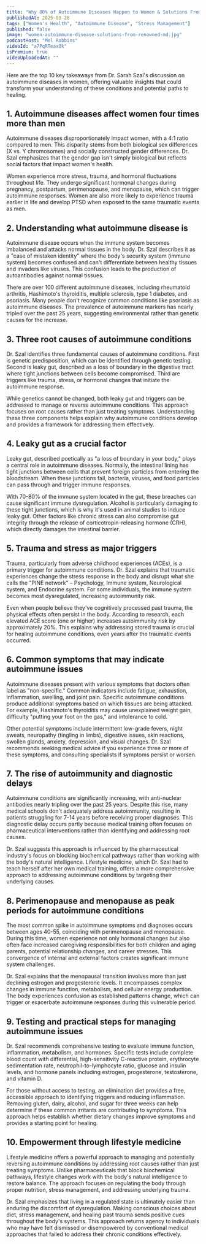 ```yaml
---
title: "Why 80% of Autoimmune Diseases Happen to Women & Solutions From a Renowned MD"
publishedAt: 2025-03-28
tags: ["Women's Health", "Autoimmune Disease", "Stress Management"]
published: false
image: "women-autoimmune-disease-solutions-from-renowned-md.jpg"
podcastHost: "Mel Robbins"
videoId: "a7PqRTeaxOk"
isPremium: true
videoUploadedAt: ""
---
```



<PodcastSummaryPageLayout frontmatter={frontmatter}>

Here are the top 10 key takeaways from Dr. Sarah Szal's discussion on autoimmune diseases in women, offering valuable insights that could transform your understanding of these conditions and potential paths to healing.

## 1. Autoimmune diseases affect women four times more than men

Autoimmune diseases disproportionately impact women, with a 4:1 ratio compared to men. This disparity stems from both biological sex differences (X vs. Y chromosomes) and socially constructed gender differences. Dr. Szal emphasizes that the gender gap isn't simply biological but reflects social factors that impact women's health.

Women experience more stress, trauma, and hormonal fluctuations throughout life. They undergo significant hormonal changes during pregnancy, postpartum, perimenopause, and menopause, which can trigger autoimmune responses. Women are also more likely to experience trauma earlier in life and develop PTSD when exposed to the same traumatic events as men.

## 2. Understanding what autoimmune disease is

Autoimmune disease occurs when the immune system becomes imbalanced and attacks normal tissues in the body. Dr. Szal describes it as a "case of mistaken identity" where the body's security system (immune system) becomes confused and can't differentiate between healthy tissues and invaders like viruses. This confusion leads to the production of autoantibodies against normal tissues.

There are over 100 different autoimmune diseases, including rheumatoid arthritis, Hashimoto's thyroiditis, multiple sclerosis, type 1 diabetes, and psoriasis. Many people don't recognize common conditions like psoriasis as autoimmune diseases. The prevalence of autoimmune markers has nearly tripled over the past 25 years, suggesting environmental rather than genetic causes for the increase.

## 3. Three root causes of autoimmune conditions

Dr. Szal identifies three fundamental causes of autoimmune conditions. First is genetic predisposition, which can be identified through genetic testing. Second is leaky gut, described as a loss of boundary in the digestive tract where tight junctions between cells become compromised. Third are triggers like trauma, stress, or hormonal changes that initiate the autoimmune response.

While genetics cannot be changed, both leaky gut and triggers can be addressed to manage or reverse autoimmune conditions. This approach focuses on root causes rather than just treating symptoms. Understanding these three components helps explain why autoimmune conditions develop and provides a framework for addressing them effectively.

## 4. Leaky gut as a crucial factor

Leaky gut, described poetically as "a loss of boundary in your body," plays a central role in autoimmune diseases. Normally, the intestinal lining has tight junctions between cells that prevent foreign particles from entering the bloodstream. When these junctions fail, bacteria, viruses, and food particles can pass through and trigger immune responses.

With 70-80% of the immune system located in the gut, these breaches can cause significant immune dysregulation. Alcohol is particularly damaging to these tight junctions, which is why it's used in animal studies to induce leaky gut. Other factors like chronic stress can also compromise gut integrity through the release of corticotropin-releasing hormone (CRH), which directly damages the intestinal barrier.

## 5. Trauma and stress as major triggers

Trauma, particularly from adverse childhood experiences (ACEs), is a primary trigger for autoimmune conditions. Dr. Szal explains that traumatic experiences change the stress response in the body and disrupt what she calls the "PINE network" – Psychology, Immune system, Neurological system, and Endocrine system. For some individuals, the immune system becomes most dysregulated, increasing autoimmunity risk.

Even when people believe they've cognitively processed past trauma, the physical effects often persist in the body. According to research, each elevated ACE score (one or higher) increases autoimmunity risk by approximately 20%. This explains why addressing stored trauma is crucial for healing autoimmune conditions, even years after the traumatic events occurred.

## 6. Common symptoms that may indicate autoimmune issues

Autoimmune diseases present with various symptoms that doctors often label as "non-specific." Common indicators include fatigue, exhaustion, inflammation, swelling, and joint pain. Specific autoimmune conditions produce additional symptoms based on which tissues are being attacked. For example, Hashimoto's thyroiditis may cause unexplained weight gain, difficulty "putting your foot on the gas," and intolerance to cold.

Other potential symptoms include intermittent low-grade fevers, night sweats, neuropathy (tingling in limbs), digestive issues, skin reactions, swollen glands, anxiety, depression, and visual changes. Dr. Szal recommends seeking medical advice if you experience three or more of these symptoms, and consulting specialists if symptoms persist or worsen.

## 7. The rise of autoimmunity and diagnostic delays

Autoimmune conditions are significantly increasing, with anti-nuclear antibodies nearly tripling over the past 25 years. Despite this rise, many medical schools don't adequately address autoimmunity, resulting in patients struggling for 7-14 years before receiving proper diagnoses. This diagnostic delay occurs partly because medical training often focuses on pharmaceutical interventions rather than identifying and addressing root causes.

Dr. Szal suggests this approach is influenced by the pharmaceutical industry's focus on blocking biochemical pathways rather than working with the body's natural intelligence. Lifestyle medicine, which Dr. Szal had to teach herself after her own medical training, offers a more comprehensive approach to addressing autoimmune conditions by targeting their underlying causes.

## 8. Perimenopause and menopause as peak periods for autoimmune conditions

The most common spike in autoimmune symptoms and diagnoses occurs between ages 40-55, coinciding with perimenopause and menopause. During this time, women experience not only hormonal changes but also often face increased caregiving responsibilities for both children and aging parents, potential relationship changes, and career stresses. This convergence of internal and external factors creates significant immune system challenges.

Dr. Szal explains that the menopausal transition involves more than just declining estrogen and progesterone levels. It encompasses complex changes in immune function, metabolism, and cellular energy production. The body experiences confusion as established patterns change, which can trigger or exacerbate autoimmune responses during this vulnerable period.

## 9. Testing and practical steps for managing autoimmune issues

Dr. Szal recommends comprehensive testing to evaluate immune function, inflammation, metabolism, and hormones. Specific tests include complete blood count with differential, high-sensitivity C-reactive protein, erythrocyte sedimentation rate, neutrophil-to-lymphocyte ratio, glucose and insulin levels, and hormone panels including estrogen, progesterone, testosterone, and vitamin D.

For those without access to testing, an elimination diet provides a free, accessible approach to identifying triggers and reducing inflammation. Removing gluten, dairy, alcohol, and sugar for three weeks can help determine if these common irritants are contributing to symptoms. This approach helps establish whether dietary changes improve symptoms and provides a starting point for healing.

## 10. Empowerment through lifestyle medicine

Lifestyle medicine offers a powerful approach to managing and potentially reversing autoimmune conditions by addressing root causes rather than just treating symptoms. Unlike pharmaceuticals that block biochemical pathways, lifestyle changes work with the body's natural intelligence to restore balance. The approach focuses on regulating the body through proper nutrition, stress management, and addressing underlying trauma.

Dr. Szal emphasizes that living in a regulated state is ultimately easier than enduring the discomfort of dysregulation. Making conscious choices about diet, stress management, and healing past trauma sends positive cues throughout the body's systems. This approach returns agency to individuals who may have felt dismissed or disempowered by conventional medical approaches that failed to address their chronic conditions effectively.

</PodcastSummaryPageLayout>
